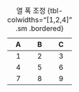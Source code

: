 | A | B | C |
|:-:|:-:|:-:|
| 1 | 2 | 3 |
| 4 | 5 | 6 |
| 7 | 8 | 9 |

: 열 폭 조정 {tbl-colwidths="[1,2,4]" .sm .bordered}
